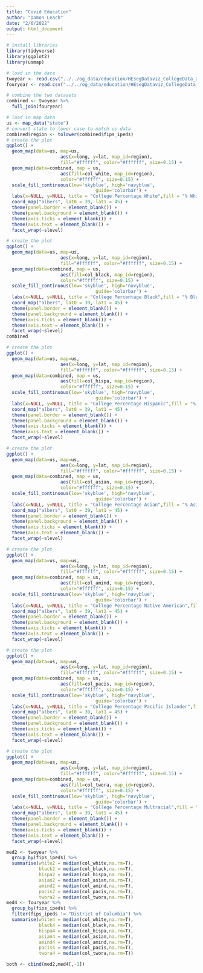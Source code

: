 ```yaml
---
title: "Covid Education"
author: "Damon Leach"
date: "2/6/2022"
output: html_document
---
```


```r
# install libraries
library(tidyverse)
library(ggplot2)
library(usmap)

# load in the data
twoyear <- read.csv("../../og_data/education/HEsegDataviz_CollegeData_2-year_v5.csv")
fouryear <- read.csv("../../og_data/education/HEsegDataviz_CollegeData_4-year_v5.csv")

# combine the two datasets
combined <- twoyear %>%
  full_join(fouryear)
```

```r
# load in map data
us <- map_data("state")
# convert state to lower case to match us data
combined$region <- tolower(combined$fips_ipeds)
# create the plot
ggplot() + 
  geom_map(data=us, map=us,
                    aes(x=long, y=lat, map_id=region),
                    fill="#ffffff", color="#ffffff", size=0.15) + 
  geom_map(data=combined, map = us,
                    aes(fill=col_white, map_id=region),
                    color="#ffffff", size=0.15) + 
  scale_fill_continuous(low='skyblue', high='navyblue', 
                                 guide='colorbar') + 
  labs(x=NULL, y=NULL, title = "College Percentage White",fill = "% White") + 
  coord_map("albers", lat0 = 39, lat1 = 45) + 
  theme(panel.border = element_blank()) + 
  theme(panel.background = element_blank()) + 
  theme(axis.ticks = element_blank()) + 
  theme(axis.text = element_blank()) + 
  facet_wrap(~slevel)
```

```r
# create the plot
ggplot() + 
  geom_map(data=us, map=us,
                    aes(x=long, y=lat, map_id=region),
                    fill="#ffffff", color="#ffffff", size=0.15) + 
  geom_map(data=combined, map = us,
                    aes(fill=col_black, map_id=region),
                    color="#ffffff", size=0.15) + 
  scale_fill_continuous(low='skyblue', high='navyblue', 
                                 guide='colorbar') + 
  labs(x=NULL, y=NULL, title = "College Percentage Black",fill = "% Black") + 
  coord_map("albers", lat0 = 39, lat1 = 45) + 
  theme(panel.border = element_blank()) + 
  theme(panel.background = element_blank()) + 
  theme(axis.ticks = element_blank()) + 
  theme(axis.text = element_blank()) + 
  facet_wrap(~slevel)
combined
```

```r
# create the plot
ggplot() + 
  geom_map(data=us, map=us,
                    aes(x=long, y=lat, map_id=region),
                    fill="#ffffff", color="#ffffff", size=0.15) + 
  geom_map(data=combined, map = us,
                    aes(fill=col_hispa, map_id=region),
                    color="#ffffff", size=0.15) + 
  scale_fill_continuous(low='skyblue', high='navyblue', 
                                 guide='colorbar') + 
  labs(x=NULL, y=NULL, title = "College Percentage Hispanic",fill = "% Hispanic") + 
  coord_map("albers", lat0 = 39, lat1 = 45) + 
  theme(panel.border = element_blank()) + 
  theme(panel.background = element_blank()) + 
  theme(axis.ticks = element_blank()) + 
  theme(axis.text = element_blank()) + 
  facet_wrap(~slevel)
```

```r
# create the plot
ggplot() + 
  geom_map(data=us, map=us,
                    aes(x=long, y=lat, map_id=region),
                    fill="#ffffff", color="#ffffff", size=0.15) + 
  geom_map(data=combined, map = us,
                    aes(fill=col_asian, map_id=region),
                    color="#ffffff", size=0.15) + 
  scale_fill_continuous(low='skyblue', high='navyblue', 
                                 guide='colorbar') + 
  labs(x=NULL, y=NULL, title = "College Percentage Asian",fill = "% Asian") + 
  coord_map("albers", lat0 = 39, lat1 = 45) + 
  theme(panel.border = element_blank()) + 
  theme(panel.background = element_blank()) + 
  theme(axis.ticks = element_blank()) + 
  theme(axis.text = element_blank()) + 
  facet_wrap(~slevel)
```

```r
# create the plot
ggplot() + 
  geom_map(data=us, map=us,
                    aes(x=long, y=lat, map_id=region),
                    fill="#ffffff", color="#ffffff", size=0.15) + 
  geom_map(data=combined, map = us,
                    aes(fill=col_amind, map_id=region),
                    color="#ffffff", size=0.15) + 
  scale_fill_continuous(low='skyblue', high='navyblue', 
                                 guide='colorbar') + 
  labs(x=NULL, y=NULL, title = "College Percentage Native American",fill = "% Native American") + 
  coord_map("albers", lat0 = 39, lat1 = 45) + 
  theme(panel.border = element_blank()) + 
  theme(panel.background = element_blank()) + 
  theme(axis.ticks = element_blank()) + 
  theme(axis.text = element_blank()) + 
  facet_wrap(~slevel)
```

```r
# create the plot
ggplot() + 
  geom_map(data=us, map=us,
                    aes(x=long, y=lat, map_id=region),
                    fill="#ffffff", color="#ffffff", size=0.15) + 
  geom_map(data=combined, map = us,
                    aes(fill=col_pacis, map_id=region),
                    color="#ffffff", size=0.15) + 
  scale_fill_continuous(low='skyblue', high='navyblue', 
                                 guide='colorbar') + 
  labs(x=NULL, y=NULL, title = "College Percentage Pacific Islander",fill = "% Pacific Islander") + 
  coord_map("albers", lat0 = 39, lat1 = 45) + 
  theme(panel.border = element_blank()) + 
  theme(panel.background = element_blank()) + 
  theme(axis.ticks = element_blank()) + 
  theme(axis.text = element_blank()) + 
  facet_wrap(~slevel)
```

```r
# create the plot
ggplot() + 
  geom_map(data=us, map=us,
                    aes(x=long, y=lat, map_id=region),
                    fill="#ffffff", color="#ffffff", size=0.15) + 
  geom_map(data=combined, map = us,
                    aes(fill=col_twora, map_id=region),
                    color="#ffffff", size=0.15) + 
  scale_fill_continuous(low='skyblue', high='navyblue', 
                                 guide='colorbar') + 
  labs(x=NULL, y=NULL, title = "College Percentage Multracial",fill = "% Multracial") + 
  coord_map("albers", lat0 = 39, lat1 = 45) + 
  theme(panel.border = element_blank()) + 
  theme(panel.background = element_blank()) + 
  theme(axis.ticks = element_blank()) + 
  theme(axis.text = element_blank()) + 
  facet_wrap(~slevel)
```

```r
med2 <- twoyear %>%
  group_by(fips_ipeds) %>%
  summarise(white2 = median(col_white,na.rm=T),
            black2 = median(col_black,na.rm=T),
            hispa2 = median(col_hispa,na.rm=T),
            asian2 = median(col_asian,na.rm=T),
            amind2 = median(col_amind,na.rm=T),
            pacis2 = median(col_pacis,na.rm=T),
            twora2 = median(col_twora,na.rm=T))
med4 <- fouryear %>%
  group_by(fips_ipeds) %>%
  filter(fips_ipeds != "District of Columbia") %>%
  summarise(white4 = median(col_white,na.rm=T),
            black4 = median(col_black,na.rm=T),
            hispa4 = median(col_hispa,na.rm=T),
            asian4 = median(col_asian,na.rm=T),
            amind4 = median(col_amind,na.rm=T),
            pacis4 = median(col_pacis,na.rm=T),
            twora4 = median(col_twora,na.rm=T))

both <- cbind(med2,med4[,-1])
```

